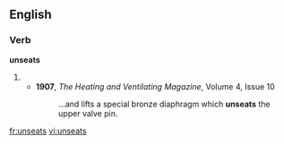 
==English==

===Verb===
'''unseats'''

# {{third-person singular of|unseat}}
#* '''1907''', ''The Heating and Ventilating Magazine'', Volume 4, Issue 10
#*: ...and lifts a special bronze diaphragm which '''unseats''' the upper valve pin.

[[fr:unseats]]
[[vi:unseats]]